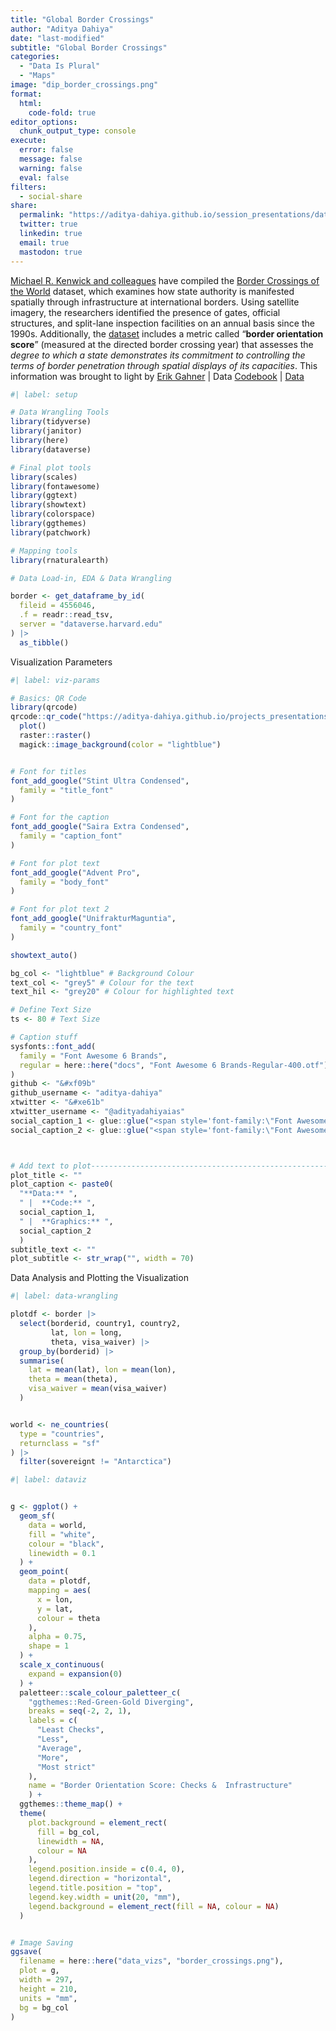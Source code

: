 ```yaml
---
title: "Global Border Crossings"
author: "Aditya Dahiya"
date: "last-modified"
subtitle: "Global Border Crossings"
categories:
  - "Data Is Plural"
  - "Maps"
image: "dip_border_crossings.png"
format:
  html:
    code-fold: true
editor_options: 
  chunk_output_type: console
execute: 
  error: false
  message: false
  warning: false
  eval: false
filters:
  - social-share
share:
  permalink: "https://aditya-dahiya.github.io/session_presentations/data_vizs.html"
  twitter: true
  linkedin: true
  email: true
  mastodon: true
---
```


[Michael R. Kenwick and colleagues](https://journals.sagepub.com/doi/10.1177/00223433221145582) have compiled the [Border Crossings of the World](https://mkenwick.com/datameasurement/#borders) dataset, which examines how state authority is manifested spatially through infrastructure at international borders. Using satellite imagery, the researchers identified the presence of gates, official structures, and split-lane inspection facilities on an annual basis since the 1990s. Additionally, the [dataset](https://dataverse.harvard.edu/dataset.xhtml?persistentId=doi:10.7910/DVN/RRV0JZ) includes a metric called "**border orientation score**" (measured at the directed border crossing year) that assesses the *degree to which a state demonstrates its commitment to controlling the terms of border penetration through spatial displays of its capacities*. This information was brought to light by [Erik Gahner](https://github.com/erikgahner/PolData/commit/c46f0ae069a2ccdd28d47ec17c254c80c3babcbe) \| Data [Codebook](https://dataverse.harvard.edu/file.xhtml?fileId=4815394&version=1.1) \| [Data](https://dataverse.harvard.edu/file.xhtml?fileId=4556046&version=1.1)

```r
#| label: setup

# Data Wrangling Tools
library(tidyverse)
library(janitor)
library(here)
library(dataverse)

# Final plot tools
library(scales)
library(fontawesome)
library(ggtext)
library(showtext)
library(colorspace)
library(ggthemes)
library(patchwork)

# Mapping tools
library(rnaturalearth)

# Data Load-in, EDA & Data Wrangling 

border <- get_dataframe_by_id(
  fileid = 4556046,
  .f = readr::read_tsv,
  server = "dataverse.harvard.edu"
) |> 
  as_tibble()
```

Visualization Parameters

```r
#| label: viz-params

# Basics: QR Code
library(qrcode)
qrcode::qr_code("https://aditya-dahiya.github.io/projects_presentations/data_vizs.html") |> 
  plot()
  raster::raster()
  magick::image_background(color = "lightblue")


# Font for titles
font_add_google("Stint Ultra Condensed",
  family = "title_font"
) 

# Font for the caption
font_add_google("Saira Extra Condensed",
  family = "caption_font"
) 

# Font for plot text
font_add_google("Advent Pro",
  family = "body_font"
) 

# Font for plot text 2
font_add_google("UnifrakturMaguntia",
  family = "country_font"
)

showtext_auto()

bg_col <- "lightblue" # Background Colour
text_col <- "grey5" # Colour for the text
text_hil <- "grey20" # Colour for highlighted text

# Define Text Size
ts <- 80 # Text Size

# Caption stuff
sysfonts::font_add(
  family = "Font Awesome 6 Brands",
  regular = here::here("docs", "Font Awesome 6 Brands-Regular-400.otf")
)
github <- "&#xf09b"
github_username <- "aditya-dahiya"
xtwitter <- "&#xe61b"
xtwitter_username <- "@adityadahiyaias"
social_caption_1 <- glue::glue("<span style='font-family:\"Font Awesome 6 Brands\";'>{github};</span> <span style='color: {text_hil}'>{github_username}  </span>")
social_caption_2 <- glue::glue("<span style='font-family:\"Font Awesome 6 Brands\";'>{xtwitter};</span> <span style='color: {text_hil}'>{xtwitter_username}</span>")



# Add text to plot--------------------------------------------------------------
plot_title <- ""
plot_caption <- paste0(
  "**Data:** ", 
  " |  **Code:** ", 
  social_caption_1, 
  " |  **Graphics:** ", 
  social_caption_2
  )
subtitle_text <- ""
plot_subtitle <- str_wrap("", width = 70)

```

Data Analysis and Plotting the Visualization

```r
#| label: data-wrangling

plotdf <- border |> 
  select(borderid, country1, country2, 
         lat, lon = long,
         theta, visa_waiver) |> 
  group_by(borderid) |> 
  summarise(
    lat = mean(lat), lon = mean(lon),
    theta = mean(theta),
    visa_waiver = mean(visa_waiver)
  )


world <- ne_countries(
  type = "countries",
  returnclass = "sf"
) |> 
  filter(sovereignt != "Antarctica")


```

```r
#| label: dataviz


g <- ggplot() +
  geom_sf(
    data = world,
    fill = "white",
    colour = "black",
    linewidth = 0.1
  ) +
  geom_point(
    data = plotdf,
    mapping = aes(
      x = lon,
      y = lat,
      colour = theta
    ),
    alpha = 0.75,
    shape = 1
  ) +
  scale_x_continuous(
    expand = expansion(0)
  ) +
  paletteer::scale_colour_paletteer_c(
    "ggthemes::Red-Green-Gold Diverging",
    breaks = seq(-2, 2, 1),
    labels = c(
      "Least Checks",
      "Less",
      "Average",
      "More",
      "Most strict"
    ),
    name = "Border Orientation Score: Checks &  Infrastructure"
    ) +
  ggthemes::theme_map() +
  theme(
    plot.background = element_rect(
      fill = bg_col,
      linewidth = NA, 
      colour = NA
    ),
    legend.position.inside = c(0.4, 0),
    legend.direction = "horizontal",
    legend.title.position = "top",
    legend.key.width = unit(20, "mm"),
    legend.background = element_rect(fill = NA, colour = NA)
  )


# Image Saving
ggsave(
  filename = here::here("data_vizs", "border_crossings.png"),
  plot = g,
  width = 297,
  height = 210,
  units = "mm",
  bg = bg_col
)
```
